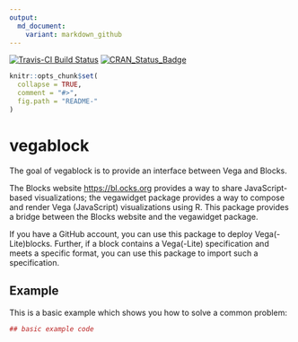 ```yaml
---
output:
  md_document:
    variant: markdown_github
---
```


[![Travis-CI Build Status](https://travis-ci.org/<USERNAME>/<REPO>.svg?branch=master)](https://travis-ci.org/<USERNAME>/<REPO>)
[![CRAN_Status_Badge](http://www.r-pkg.org/badges/version/vegablock)](https://cran.r-project.org/package=vegablock)

<!-- README.md is generated from README.Rmd. Please edit that file -->

```r
knitr::opts_chunk$set(
  collapse = TRUE,
  comment = "#>",
  fig.path = "README-"
)
```

# vegablock

The goal of vegablock is to provide an interface between Vega and Blocks.

The Blocks website <https://bl.ocks.org> provides a way to share JavaScript-based visualizations; the vegawidget package provides a way to compose and render Vega (JavaScript) visualizations using R. This package provides a bridge between the Blocks website and the vegawidget package. 
  
If you have a GitHub account, you can use this package to deploy Vega(-Lite)blocks. Further, if a block contains a Vega(-Lite) specification and meets a specific format, you can use this package to import such a specification.

## Example

This is a basic example which shows you how to solve a common problem:

```r
## basic example code
```
